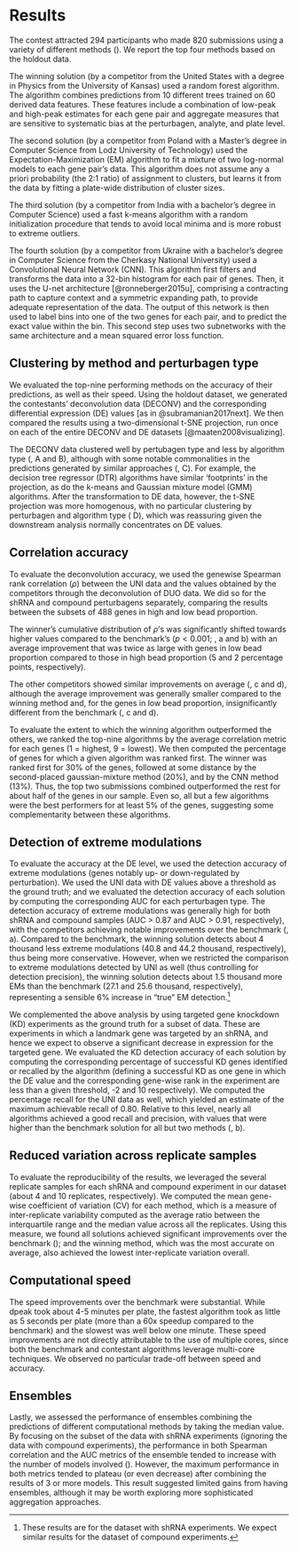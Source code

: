 # Results

The contest attracted 294 participants who made 820 submissions using a variety of different methods (\nameref{s1-table}). 
We report the top four methods based on the holdout data. 

The winning solution (by a competitor from the United States with a degree in Physics from the University of Kansas) used a random forest algorithm. The algorithm combines predictions from 10 different trees trained on 60 derived data features. These features include a combination of low-peak and high-peak estimates for each gene pair and aggregate measures that are sensitive to systematic bias at the perturbagen, analyte, and plate level.

The second solution (by a competitor from Poland with a Master's degree in Computer Science from Lodz University of Technology) used the Expectation-Maximization (EM) algorithm to fit a mixture of two log-normal models to each gene pair's data. This algorithm does not assume any a priori probability (the 2:1 ratio) of assignment to clusters, but learns it from the data by fitting a plate-wide distribution of cluster sizes. 
 
The third solution (by a competitor from India with a bachelor's degree in Computer Science) used a fast k-means algorithm with a random initialization procedure that tends to avoid local minima and is more robust to extreme outliers.
  
The fourth solution (by a competitor from Ukraine with a bachelor's degree in Computer Science from the Cherkasy National University) used a Convolutional Neural Network (CNN). This algorithm first filters and transforms the data into a 32-bin histogram for each pair of genes. Then, it uses the U-net architecture [@ronneberger2015u], comprising a contracting path to capture context and a symmetric expanding path, to provide adequate representation of the data. The output of this network is then used to label bins into one of the two genes for each pair, and to predict the exact value within the bin. This second step uses two subnetworks with the same architecture and a mean squared error loss function.

## Clustering by method and perturbagen type

We evaluated the top-nine performing methods on the accuracy of their predictions, as well as their speed. Using the holdout dataset, we generated the contestants' deconvolution data (DECONV) and the corresponding differential expression (DE) values [as in @subramanian2017next]. We then compared the results using a two-dimensional t-SNE projection, run once on each of the entire DECONV and DE datasets [@maaten2008visualizing]. 

The DECONV data clustered well by pertubagen type and less by algorithm type (\Fig{figure-tsne}, A and B), although with some notable commonalities in the predictions generated by similar approaches (\Fig{figure-tsne}, C). For example, the decision tree regressor (DTR) algorithms have similar 'footprints' in the projection, as do the k-means and Gaussian mixture model (GMM) algorithms. After the transformation to DE data, however, the t-SNE projection was more homogenous, with no particular clustering by perturbagen and algorithm type (\Fig{figure-tsne} D), which was reassuring given the downstream analysis normally concentrates on DE values.

## Correlation accuracy

To evaluate the deconvolution accuracy, we used the genewise Spearman rank correlation ($\rho$) between the UNI data and the values obtained by the competitors through the deconvolution of DUO data. We did so for the shRNA and compound perturbagens separately, comparing the results between the subsets of 488 genes in high and low bead proportion. 

The winner's cumulative distribution of $\rho$'s was significantly shifted towards higher values compared to the benchmark's ($p<0.001$; \Fig{figure-corr}, a and b) with an average improvement that was twice as large with genes in low bead proportion compared to those in high bead proportion (5 and 2 percentage points, respectively). 

The other competitors showed similar improvements on average (\Fig{figure-corr}, c and d), although the average improvement was generally smaller compared to the winning method and, for the genes in low bead proportion, insignificantly different from the benchmark (\Fig{figure-corr}, c and d).

To evaluate the extent to which the winning algorithm outperformed the others, we ranked the top-nine algorithms by the average correlation metric for each genes (1 = highest, 9 = lowest). We then computed the percentage of genes for which a given algorithm was ranked first. The winner was ranked first for 30% of the genes, followed at some distance by the second-placed gaussian-mixture method (20%), and by the CNN method (13%). Thus, the top two submissions combined outperformed the rest for about half of the genes in our sample. Even so, all but a few algorithms were the best performers for at least 5% of the genes, suggesting some complementarity between these algorithms.

## Detection of extreme modulations

To evaluate the accuracy at the DE level, we used the detection accuracy of extreme modulations (genes notably up- or down-regulated by perturbation). We used the UNI data with DE values above a threshold as the ground truth; and we evaluated the detection accuracy of each solution by computing the corresponding AUC for each perturbagen type. The detection accuracy of extreme modulations was generally high for both shRNA and compound samples (AUC > 0.87 and AUC > 0.91,  respectively), with the competitors achieving notable improvements over the benchmark (\Fig{figure-auc}, a). Compared to the benchmark, the winning solution detects about 4 thousand less extreme modulations (40.8 and 44.2 thousand, respectively), thus being more conservative. However, when we restricted the comparison to extreme modulations detected by UNI as well (thus controlling for detection precision), the winning solution detects about 1.5 thousand more EMs than the benchmark (27.1 and 25.6 thousand, respectively), representing a sensible 6% increase in “true” EM detection.^[These results are for the dataset with shRNA experiments. We expect similar results for the dataset of compound experiments.]

We complemented the above analysis by using targeted gene knockdown (KD) experiments as the ground truth for a subset of data. These are experiments in which a landmark gene was targeted by an shRNA, and hence we expect to observe a significant decrease in expression for the targeted gene. We evaluated the KD detection accuracy of each solution by computing the corresponding percentage of successful KD genes identified or recalled by the algorithm (defining a successful KD as one gene in which the DE value and the corresponding gene-wise rank in the experiment are less than a given threshold, -2 and 10 respectively). We computed the percentage recall for the UNI data as well, which yielded an estimate of the maximum achievable recall of 0.80. Relative to this level, nearly all algorithms achieved a good recall and precision, with values that were higher than the benchmark solution for all but two methods (\Fig{figure-auc}, b). 

## Reduced variation across replicate samples

To evaluate the reproducibility of the results, we leveraged the several replicate samples for each shRNA and compound experiment in our dataset (about 4 and 10 replicates, respectively). We computed the mean gene-wise coefficient of variation (CV) for each method, which is a measure of inter-replicate variability computed as the average ratio between the interquartile range and the median value  across all the replicates. Using this measure, we found all solutions achieved significant improvements over the benchmark (\Fig{figure-inter}); and the winning method, which was the most accurate on average, also achieved the lowest inter-replicate variation overall.

## Computational speed

The speed improvements over the benchmark were substantial. While dpeak took about 4-5 minutes per plate, the  fastest algorithm took as little as 5 seconds per plate (more than a 60x speedup compared to the benchmark) and the slowest was well below one minute. These speed improvements are not directly attributable to the use of multiple cores, since both the benchmark and contestant algorithms leverage multi-core techniques. We observed no particular trade-off between speed and accuracy.

## Ensembles

Lastly, we assessed the performance of ensembles combining the predictions of different computational methods by taking the median value. By focusing on the subset of the data with shRNA experiments (ignoring the data with compound experiments), the performance in both Spearman correlation and the AUC metrics of the ensemble tended to increase with the number of models involved (\Fig{figure-ensembles}). However, the maximum performance in both metrics tended to plateau (or even decrease) after combining the results of 3 or more models. This result suggested limited gains from having ensembles, although it may be worth exploring more sophisticated aggregation approaches.
